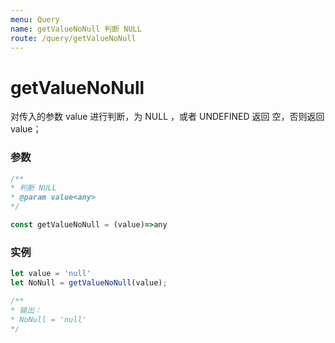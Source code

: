 ```yaml
---
menu: Query
name: getValueNoNull 判断 NULL
route: /query/getValueNoNull
---
```


# getValueNoNull
对传入的参数 value 进行判断，为 NULL ，或者 UNDEFINED 返回 空，否则返回 value；

### 参数

```typescript
/**
* 判断 NULL
* @param value<any>
*/

const getValueNoNull = (value)=>any
```

### 实例

```javascript
let value = 'null'
let NoNull = getValueNoNull(value);

/**
* 输出：
* NoNull = 'null'
*/

```